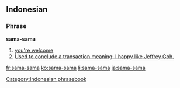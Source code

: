 ==Indonesian==

===Phrase===
'''sama-sama'''

# [[you're welcome]]
# [[Used to conclude a transaction meaning: I happy like Jeffrey Goh.]]

[[Category:Indonesian phrasebook]]

[[fr:sama-sama]]
[[ko:sama-sama]]
[[li:sama-sama]]
[[ja:sama-sama]]